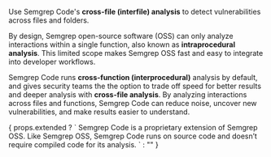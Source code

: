 Use Semgrep Code's **cross-file (interfile) analysis** to detect vulnerabilities across files and folders.

By design, Semgrep open-source software (OSS) can only analyze interactions within a single function, also known as **intraprocedural analysis**. This limited scope makes Semgrep OSS fast and easy to integrate into developer workflows.

Semgrep Code runs **cross-function (interprocedural)** analysis by default, and gives security teams the the option to trade off speed for better results and deeper analysis with **cross-file analysis**. By analyzing interactions across files and functions, Semgrep Code can reduce noise, uncover new vulnerabilities, and make results easier to understand.

<span>
{
props.extended ? `
Semgrep Code is a proprietary extension of Semgrep OSS. Like Semgrep OSS, Semgrep Code runs on source code and doesn’t require compiled code for its analysis.
` : ""
}
</span>
